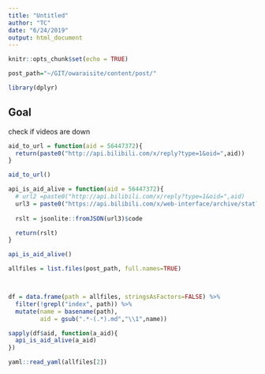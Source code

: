 ```yaml
---
title: "Untitled"
author: "TC"
date: "6/24/2019"
output: html_document
---
```


```r
knitr::opts_chunk$set(echo = TRUE)

post_path="~/GIT/owaraisite/content/post/"

library(dplyr)

```

## Goal

check if videos are down


```r
aid_to_url = function(aid = 56447372){
  return(paste0("http://api.bilibili.com/x/reply?type=1&oid=",aid))
}

aid_to_url()
```


```r
api_is_aid_alive = function(aid = 56447372){
  # url2 =paste0("http://api.bilibili.com/x/reply?type=1&oid=",aid)
  url3 = paste0("https://api.bilibili.com/x/web-interface/archive/stat?aid=",aid)
  
  rslt = jsonlite::fromJSON(url3)$code

  return(rslt)
}
```

```r
api_is_aid_alive()
```



```r
allfiles = list.files(post_path, full.names=TRUE)




```

```r
df = data.frame(path = allfiles, stringsAsFactors=FALSE) %>%
  filter(!grepl("index", path)) %>%
  mutate(name = basename(path),
         aid = gsub(".*-(.*).md","\\1",name))
```


```r
sapply(df$aid, function(a_aid){
  api_is_aid_alive(a_aid)
})
```



```r
yaml::read_yaml(allfiles[2])
```


